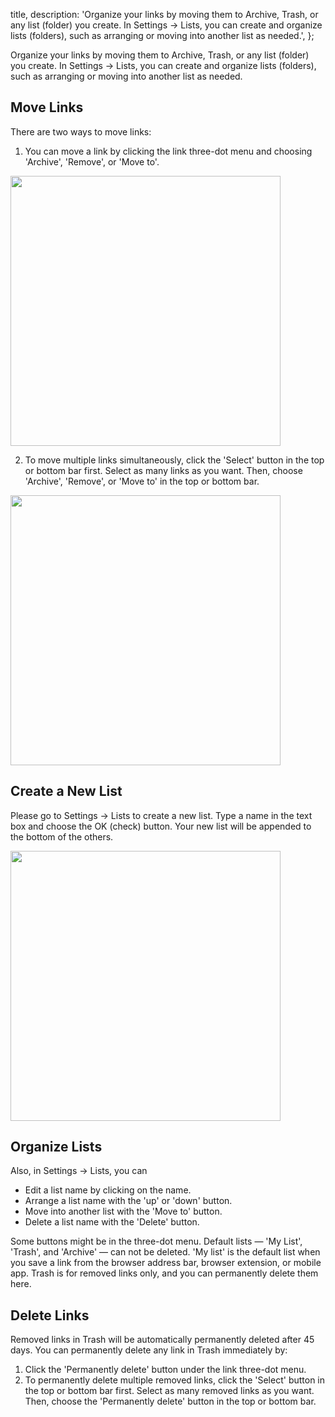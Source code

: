 

  title,
  description: 'Organize your links by moving them to Archive, Trash, or any list (folder) you create. In Settings -> Lists, you can create and organize lists (folders), such as arranging or moving into another list as needed.',
};

Organize your links by moving them to Archive, Trash, or any list (folder) you create. In Settings -> Lists, you can create and organize lists (folders), such as arranging or moving into another list as needed.

## Move Links

There are two ways to move links:

1. You can move a link by clicking the link three-dot menu and choosing 'Archive', 'Remove', or 'Move to'.

<Image width="432" className="mx-auto rounded-lg" src={moveLink} alt="" priority={true} />

2. To move multiple links simultaneously, click the 'Select' button in the top or bottom bar first. Select as many links as you want. Then, choose 'Archive', 'Remove', or 'Move to' in the top or bottom bar.

<Image width="432" className="mx-auto rounded-lg ring-1 ring-gray-700/10" src={moveLinks} alt="" />

## Create a New List

Please go to Settings -> Lists to create a new list. Type a name in the text box and choose the OK (check) button. Your new list will be appended to the bottom of the others.

<Image width="432" className="mx-auto rounded-lg ring-1 ring-gray-700/10" src={createList} alt="" />

## Organize Lists

Also, in Settings -> Lists, you can

- Edit a list name by clicking on the name.
- Arrange a list name with the 'up' or 'down' button.
- Move into another list with the 'Move to' button.
- Delete a list name with the 'Delete' button.

Some buttons might be in the three-dot menu. Default lists — 'My List', 'Trash', and 'Archive' — can not be deleted. 'My list' is the default list when you save a link from the browser address bar, browser extension, or mobile app. Trash is for removed links only, and you can permanently delete them here.

## Delete Links

Removed links in Trash will be automatically permanently deleted after 45 days. You can permanently delete any link in Trash immediately by:

1. Click the 'Permanently delete' button under the link three-dot menu.
2. To permanently delete multiple removed links, click the 'Select' button in the top or bottom bar first. Select as many removed links as you want. Then, choose the 'Permanently delete' button in the top or bottom bar.
